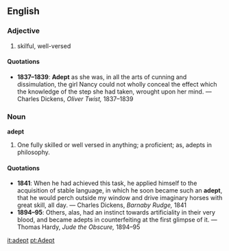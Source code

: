 ==English==
===Adjective===
# skilful, well-versed

====Quotations====
*'''1837&ndash;1839''': '''Adept''' as she was, in all the arts of cunning and dissimulation, the girl Nancy could not wholly conceal the effect which the knowledge of the step she had taken, wrought upon her mind. &mdash; Charles Dickens, ''Oliver Twist,'' 1837&ndash;1839

===Noun===

'''adept'''

#One fully skilled or well versed in anything; a proficient; as, adepts in philosophy.

====Quotations====
*'''1841''': When he had achieved this task, he applied himself to the acquisition of stable language, in which he soon became such an '''adept''', that he would perch outside my window and drive imaginary horses with great skill, all day. &mdash; Charles Dickens, ''Barnaby Rudge,'' 1841
*'''1894&ndash;95''': Others, alas, had an instinct towards artificiality in their very blood, and became adepts in counterfeiting at the first glimpse of it. &mdash; Thomas Hardy, ''Jude the Obscure,'' 1894&ndash;95

[[it:adept]]
[[pt:Adept]]